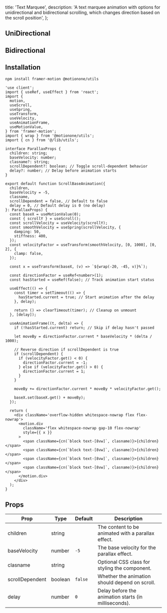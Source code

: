   title: 'Text Marquee',
  description:
    'A text marquee animation with options for unidirectional and bidirectional scrolling, which changes direction based on the scroll position',
};

## UniDirectional

<ComponentCodePreview name='scroll-text-marquee' hasReTrigger />

## Bidirectional

<ComponentCodePreview name='scroll-text-marquee2' hasReTrigger />

## Installation

```bash
npm install framer-motion @motionone/utils
```

```tsx text-marquee.tsx
'use client';
import { useRef, useEffect } from 'react';
import {
  motion,
  useScroll,
  useSpring,
  useTransform,
  useVelocity,
  useAnimationFrame,
  useMotionValue,
} from 'framer-motion';
import { wrap } from '@motionone/utils';
import { cn } from '@/lib/utils';

interface ParallaxProps {
  children: string;
  baseVelocity: number;
  clasname?: string;
  scrollDependent?: boolean; // Toggle scroll-dependent behavior
  delay?: number; // Delay before animation starts
}

export default function ScrollBaseAnimation({
  children,
  baseVelocity = -5,
  clasname,
  scrollDependent = false, // Default to false
  delay = 0, // Default delay is 0 (no delay)
}: ParallaxProps) {
  const baseX = useMotionValue(0);
  const { scrollY } = useScroll();
  const scrollVelocity = useVelocity(scrollY);
  const smoothVelocity = useSpring(scrollVelocity, {
    damping: 50,
    stiffness: 400,
  });
  const velocityFactor = useTransform(smoothVelocity, [0, 1000], [0, 2], {
    clamp: false,
  });

  const x = useTransform(baseX, (v) => `${wrap(-20, -45, v)}%`);

  const directionFactor = useRef<number>(1);
  const hasStarted = useRef(false); // Track animation start status

  useEffect(() => {
    const timer = setTimeout(() => {
      hasStarted.current = true; // Start animation after the delay
    }, delay);

    return () => clearTimeout(timer); // Cleanup on unmount
  }, [delay]);

  useAnimationFrame((t, delta) => {
    if (!hasStarted.current) return; // Skip if delay hasn't passed

    let moveBy = directionFactor.current * baseVelocity * (delta / 1000);

    // Reverse direction if scrollDependent is true
    if (scrollDependent) {
      if (velocityFactor.get() < 0) {
        directionFactor.current = -1;
      } else if (velocityFactor.get() > 0) {
        directionFactor.current = 1;
      }
    }

    moveBy += directionFactor.current * moveBy * velocityFactor.get();

    baseX.set(baseX.get() + moveBy);
  });

  return (
    <div className='overflow-hidden whitespace-nowrap flex flex-nowrap'>
      <motion.div
        className='flex whitespace-nowrap gap-10 flex-nowrap'
        style={{ x }}
      >
        <span className={cn(`block text-[8vw]`, clasname)}>{children}</span>
        <span className={cn(`block text-[8vw]`, clasname)}>{children}</span>
        <span className={cn(`block text-[8vw]`, clasname)}>{children}</span>
        <span className={cn(`block text-[8vw]`, clasname)}>{children}</span>
      </motion.div>
    </div>
  );
}
```

## Props

| Prop            | Type    | Default | Description                                          |
| --------------- | ------- | ------- | ---------------------------------------------------- |
| children        | string  |         | The content to be animated with a parallax effect.   |
| baseVelocity    | number  | `-5`    | The base velocity for the parallax effect.           |
| clasname        | string  |         | Optional CSS class for styling the component.        |
| scrollDependent | boolean | `false` | Whether the animation should depend on scroll.       |
| delay           | number  | `0`     | Delay before the animation starts (in milliseconds). |
